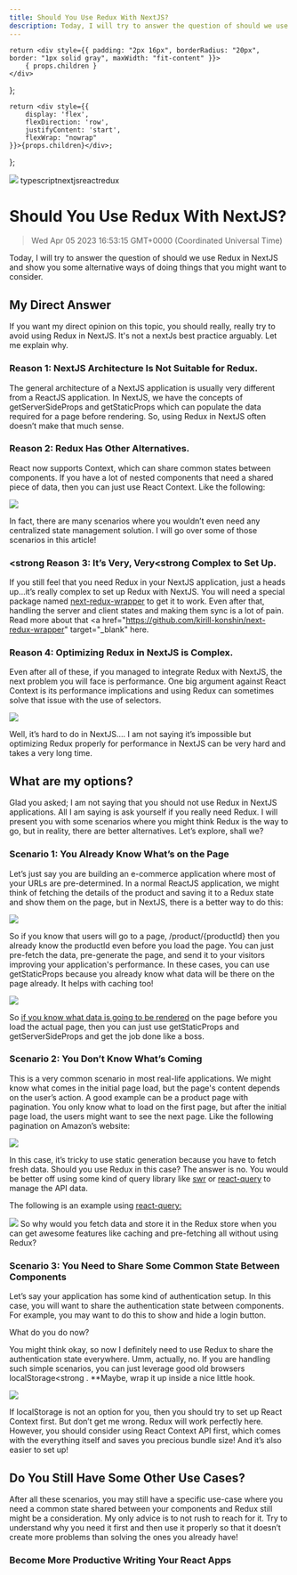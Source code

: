 ```yaml
---
title: Should You Use Redux With NextJS?
description: Today, I will try to answer the question of should we use Redux in NextJS and show you some alternative ways of doing things that you might want to consider.
---
```


    return <div style={{ padding: "2px 16px", borderRadius: "20px", border: "1px solid gray", maxWidth: "fit-content" }}>
        { props.children }
    </div>
};

    return <div style={{
        display: 'flex',
        flexDirection: 'row',
        justifyContent: 'start',
        flexWrap: "nowrap"
    }}>{props.children}</div>;

};

<link rel="canonical" href="https://code.pieces.app/blog/should-you-use-redux-in-nextjs" />

![](https://uploads-ssl.webflow.com/6143afec68f555387049efb3/62ed5e021cef28156a0c5b81_building_MacOS.png)
<GridFlexRow><Tag>typescript</Tag><Tag>nextjs</Tag><Tag>react</Tag><Tag>redux</Tag></GridFlexRow>

# Should You Use Redux With NextJS?
> Wed Apr 05 2023 16:53:15 GMT+0000 (Coordinated Universal Time)

Today, I will try to answer the question of should we use Redux in NextJS and show you some alternative ways of doing things that you might want to consider.

## My Direct Answer
If you want my direct opinion on this topic, you should really, really try to avoid using Redux in NextJS. It's not a nextJs best practice arguably.
Let me explain why.

### Reason 1: NextJS Architecture Is Not Suitable for Redux.
The general architecture of a NextJS application is usually very different from a ReactJS application.
In NextJS, we have the concepts of getServerSideProps and getStaticProps which can populate the data required for a page before rendering. So, using Redux in NextJS often doesn’t make that much sense.

### Reason 2: Redux Has Other Alternatives.
React now supports Context, which can share common states between components.
If you have a lot of nested components that need a shared piece of data, then you can just use React Context. Like the following:

![](https://uploads-ssl.webflow.com/6143afec68f555387049efb3/62da88006734e50ded5e6fef_React%20Context.png)

In fact, there are many scenarios where you wouldn’t even need any centralized state management solution. I will go over some of those scenarios in this article!

### <strong Reason 3: It’s Very, **Very<strong  Complex to Set Up.**
If you still feel that you need Redux in your NextJS application, just a heads up...it’s really complex to set up Redux with NextJS. 
You will need a special package named <a href="https://github.com/kirill-konshin/next-redux-wrapper" target="_blank"> next-redux-wrapper</a> to get it to work. Even after that, handling the server and client states and making them sync is a lot of pain. Read more about that <a href="https://github.com/kirill-konshin/next-redux-wrapper" target="_blank" here.</a>

### Reason 4: Optimizing Redux in NextJS is Complex.
Even after all of these, if you managed to integrate Redux with NextJS, the next problem you will face is performance.
One big argument against React Context is its performance implications and using Redux can sometimes solve that issue with the use of selectors.

![](https://uploads-ssl.webflow.com/6143afec68f555387049efb3/62da895f5aa61882ef08bb05_React%20Selector.png)

Well, it’s hard to do in NextJS….
I am not saying it’s impossible but optimizing Redux properly for performance in NextJS can be very hard and takes a very long time.

## What are my options?
Glad you asked; I am not saying that you should not use Redux in NextJS applications.
All I am saying is ask yourself if you really need Redux. I will present you with some scenarios where you might think Redux is the way to go, but in reality, there are better alternatives.
Let’s explore, shall we?

### Scenario 1: You Already Know What’s on the Page
Let’s just say you are building an e-commerce application where most of your URLs are pre-determined.
In a normal ReactJS application, we might think of fetching the details of the product and saving it to a Redux state and show them on the page, but in NextJS, there is a better way to do this:

![](https://uploads-ssl.webflow.com/6143afec68f555387049efb3/62da8a915aa618faaf08f405_NextJS.png)

So if you know that users will go to a page, /product/{productId} then you already know the productId even before you load the page. You can just pre-fetch the data, pre-generate the page, and send it to your visitors improving your application's performance. In these cases, you can use getStaticProps because you already know what data will be there on the page already. It helps with caching too!

![](https://uploads-ssl.webflow.com/6143afec68f555387049efb3/62da8b5c4861551197adbb9f_Get%20Static%20Props.png)

So <a href="https://medium.com/p/dadabf45e562" target="_blank"> if you know what data is going to be rendered</a> on the page before you load the actual page, then you can just use getStaticProps and getServerSideProps and get the job done like a boss.

### Scenario 2: You Don’t Know What’s Coming
This is a very common scenario in most real-life applications. We might know what comes in the initial page load, but the page's content depends on the user’s action.
A good example can be a product page with pagination. You only know what to load on the first page, but after the initial page load, the users might want to see the next page.
Like the following pagination on Amazon’s website:

![](https://uploads-ssl.webflow.com/6143afec68f555387049efb3/62da8c9863ff249cb4bfd2d3_amazon%20pagination.png)

In this case, it’s tricky to use static generation because you have to fetch fresh data. Should you use Redux in this case?
The answer is no. You would be better off using some kind of query library like <a href="https://swr.vercel.app/" target="_blank">swr</a> or <a href="https://react-query.tanstack.com/" target="_blank"> react-query</a> to manage the API data.

The following is an example using <a href="https://tanstack.com/query/v4/docs/guides/paginated-queries" target="_blank"> react-query:</a>

![](https://uploads-ssl.webflow.com/6143afec68f555387049efb3/62da8d4efd3268457a22cad1_React%20Query.png)
So why would you fetch data and store it in the Redux store when you can get awesome features like caching and pre-fetching all without using Redux?

### Scenario 3: You Need to Share Some Common State Between Components
Let’s say your application has some kind of authentication setup. In this case, you will want to share the authentication state between components. For example, you may want to do this to show and hide a login button.

What do you do now? 

You might think okay, so now I definitely need to use Redux to share the authentication state everywhere. Umm, actually, no. If you are handling such simple scenarios, you can just leverage good old browsers localStorage<strong  . **Maybe, wrap it up inside a nice little hook.

![](https://uploads-ssl.webflow.com/6143afec68f555387049efb3/62da8ee88435c0dffe10c8c9_LocalStorage%20Auth.png)

If localStorage is not an option for you, then you should try to set up React Context first. But don’t get me wrong. Redux will work perfectly here. However, you should consider using React Context API first, which comes with the everything itself and saves you precious bundle size! And it’s also easier to set up!

## Do You Still Have Some Other Use Cases?
After all these scenarios, you may still have a specific use-case where you need a common state shared between your components and Redux still might be a consideration. My only advice is to not rush to reach for it. Try to understand why you need it first and then use it properly so that it doesn’t create more problems than solving the ones you already have!

### Become More Productive Writing Your React Apps
